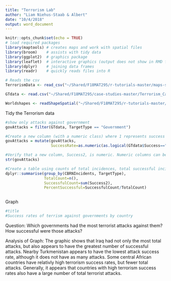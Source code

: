```yaml
---
title: "Terrorism Lab"
author: "Liam Niehus-Staab & Albert"
date: "10/4/2018"
output: word_document
---
```


```r
knitr::opts_chunk$set(echo = TRUE)
# load required packages
library(maptools) # creates maps and work with spatial files
library(broom)    # assists with tidy data
library(ggplot2)  # graphics package
library(leaflet)  # interactive graphics (output does not show in RMD files)
library(dplyr)    # joining data frames
library(readr)    # quickly reads files into R

# Reads the csv
TerrorismData <- read_csv("~/Shared/F18MAT295/r-tutorials-master/maps-shapefiles/data/terrorismData.csv")

GTdata <- read.csv("~/Shared/F18MAT295/case-studies-master/Terrorism_CaseStudy/data/GTdata.csv")

Worldshapes <- readShapeSpatial("~/Shared/F18MAT295/r-tutorials-master/maps-shapefiles/data/ne_50m_admin_0_countries")
```
Tidy the Terrorism data
```r


#show only attacks against government
govAttacks = filter(GTdata, TargetType == "Government")

#Create a new column (with a numeric class) where 1 represents success and 0 represents failure
govAttacks = mutate(govAttacks,
                    SuccessRate=as.numeric(as.logical(GTdata$Success=="successful")))

#Verify that a new column, Success2, is numeric. Numeric columns can be summed.
str(govAttacks)

#Create a table using counts of total incidences, total successful incidences by TargetType, and percent successful
dplyr::summarise(group_by(CBRNIncidents, TargetType), 
                 TotalCount=n(),
                 SuccessfulCount=sum(Success2),
                 PercentSuccessful=SuccessfulCount/TotalCount)



```

Graph 
```r
#title
#Success rates of terrism against governments by country
```
Question:
Which governments had the most terrorist attacks against them? How successful were those attacks?

Analysis of Graph:
The graphic shows that Iraq had not only the most total attacks, but also appears to have the greatest number of successful attacks. Nearby Turkmenistan appears to have the lowest attack success rate, although it does not have as many attacks. Some central African countries have relativly high terrorism success rates, but fewer total attacks. Generally, it appears that countries with high terrorism success rates also have a large number of total terrorist attacks. 
